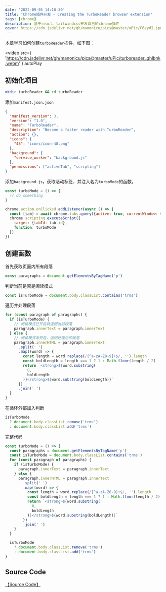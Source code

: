 ```yaml
---
date: '2022-09-05 14:18:30'
title: 'Chrome插件开发 - Creating the TurboReader browser extension'
tags: [chrome]
description: 基于react、tailwindcss开发自己的chrome插件
cover: https://cdn.jsdelivr.net/gh/manonicu/pics@master/uPic/F6eydI.jpg
---
```


本章学习如何创建`turboReader`插件，如下图：

<video
  src={
    'https://cdn.jsdelivr.net/gh/manonicu/pics@master/uPic/turboreader_ghlbnk.webm'
  }
  autoPlay
></video>

## 初始化项目

```bash
mkdir turboReader && cd turboReader
```

添加`manifest.json.json`

```json
{
  "manifest_version": 3,
  "version": "1.0",
  "name": "TurboReader",
  "description": "Become a faster reader with TurboReader",
  "action": {},
  "icons": {
    "48": "icons/icon-48.png"
  },
  "background": {
    "service_worker": "background.js"
  },
  "permissions": ["activeTab", "scripting"]
}
```

添加`background.js`，获取活动标签，并注入名为`turboMode`的函数。

```js
const turboMode = () => {
  // do something
}

chrome.action.onClicked.addListener(async () => {
  const [tab] = await chrome.tabs.query({active: true, currentWindow: true})
  chrome.scripting.executeScript({
    target: {tabId: tab.id},
    function: turboMode
  })
})
```

## 创建函数

首先获取页面内所有段落

```js
const paragraphs = document.getElementsByTagName('p')
```

判断当前是否是阅读模式

```js
const isTurboMode = document.body.classList.contains('trms')
```

遍历并处理段落

```js
for (const paragraph of paragraphs) {
  if (isTurboMode) {
    // 阅读模式已开启就返回当前段落
    paragraph.innerText = paragraph.innerText
  } else {
    // 阅读模式未开启，返回处理后的段落
    paragraph.innerHTML = paragraph.innerText
      .split(' ')
      .map((word) => {
        const length = word.replace(/[^a-zA-Z0-9]+$/, '').length
        const boldLength = length === 1 ? 1 : Math.floor(length / 2)
        return `<strong>${word.substring(
          0,
          boldLength
        )}</strong>${word.substring(boldLength)}`
      })
      .join(' ')
  }
}
```

在循环外部加入判断

```js
isTurboMode
  ? document.body.classList.remove('trms')
  : document.body.classList.add('trms')
```

完整代码

```js
const turboMode = () => {
  const paragraphs = document.getElementsByTagName('p')
  const isTurboMode = document.body.classList.contains('trms')
  for (const paragraph of paragraphs) {
    if (isTurboMode) {
      paragraph.innerText = paragraph.innerText
    } else {
      paragraph.innerHTML = paragraph.innerText
        .split(' ')
        .map((word) => {
          const length = word.replace(/[^a-zA-Z0-9]+$/, '').length
          const boldLength = length === 1 ? 1 : Math.floor(length / 2)
          return `<strong>${word.substring(
            0,
            boldLength
          )}</strong>${word.substring(boldLength)}`
        })
        .join(' ')
    }
  }

  isTurboMode
    ? document.body.classList.remove('trms')
    : document.body.classList.add('trms')
}
```

## Source Code

[【Source Code】](https://github.com/rebelchris/turbo-reader)
